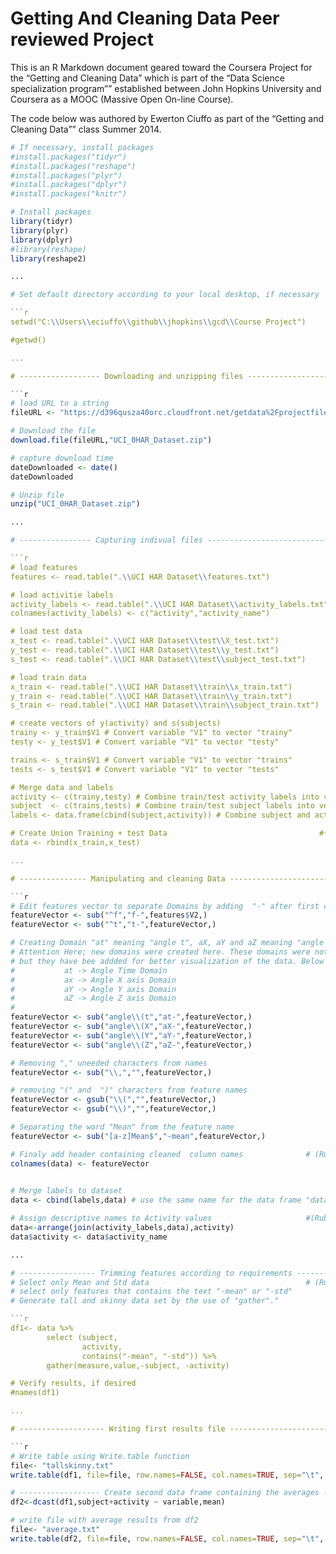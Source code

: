 Getting And Cleaning Data Peer reviewed Project
========================================================

This is an R Markdown document geared toward the Coursera Project for the "Getting and Cleaning Data" which is part of the "Data Science specialization program"" established between John Hopkins University and Coursera as a MOOC (Massive Open On-line Course).

The code below was authored by Ewerton Ciuffo as part of the "Getting and Cleaning Data"" class Summer 2014.

```r

# If necessary, install packages
#install.packages("tidyr")
#install.packages("reshape")
#install.packages("plyr")
#install.packages("dplyr")
#install.packages("knitr")

# Install packages
library(tidyr)
library(plyr)
library(dplyr) 
#library(reshape)
library(reshape2)

...

# Set default directory according to your local desktop, if necessary

```r

setwd("C:\\Users\\eciuffo\\github\\jhopkins\\gcd\\Course Project")

#getwd()

...

# ------------------ Downloading and unzipping files -----------------------

```r
# load URL to a string    
fileURL <- "https://d396qusza40orc.cloudfront.net/getdata%2Fprojectfiles%2FUCI%20HAR%20Dataset.zip"

# Download the file
download.file(fileURL,"UCI_0HAR_Dataset.zip")

# capture download time
dateDownloaded <- date()   
dateDownloaded

# Unzip file
unzip("UCI_0HAR_Dataset.zip")

...

# ---------------- Capturing indivual files -------------------------------

```r

# load features
features <- read.table(".\\UCI HAR Dataset\\features.txt")

# load activitie labels
activity_labels <- read.table(".\\UCI HAR Dataset\\activity_labels.txt")
colnames(activity_labels) <- c("activity","activity_name")

# load test data
x_test <- read.table(".\\UCI HAR Dataset\\test\\X_test.txt")
y_test <- read.table(".\\UCI HAR Dataset\\test\\y_test.txt")
s_test <- read.table(".\\UCI HAR Dataset\\test\\subject_test.txt")

# load train data
x_train <- read.table(".\\UCI HAR Dataset\\train\\x_train.txt")
y_train <- read.table(".\\UCI HAR Dataset\\train\\y_train.txt")
s_train <- read.table(".\\UCI HAR Dataset\\train\\subject_train.txt")

# create vectors of y(activity) and s(subjects)
trainy <- y_train$V1 # Convert variable "V1" to vector "trainy"
testy <- y_test$V1 # Convert variable "V1" to vector "testy"

trains <- s_train$V1 # Convert variable "V1" to vector "trains"
tests <- s_test$V1 # Convert variable "V1" to vector "tests"

# Merge data and labels
activity <- c(trainy,testy) # Combine train/test activity labels into vector
subject  <- c(trains,tests) # Combine train/test subject labels into vector
labels <- data.frame(cbind(subject,activity)) # Combine subject and activity labels into single data frame

# Create Union Training + test Data                                  #(Rubric 1)
data <- rbind(x_train,x_test)

...

# --------------- Manipulating and cleaning Data ----------------------

```r

# Edit features vector to separate Domains by adding  "-" after first character
featureVector <- sub("^f","f-",features$V2,)
featureVector <- sub("^t","t-",featureVector,)

# Creating Domain "at" meaning "angle t", aX, aY and aZ meaning "angle X, Y and Z"
# Attention Here; new domains were created here. These domains were not part of the original file,
# but they have bee addded for better visualization of the data. Below are the meaning of such Domains:
#           at -> Angle Time Domain
#           ax -> Angle X axis Domain
#           aY -> Angle Y axis Domain
#           aZ -> Angle Z axis Domain
# 
featureVector <- sub("angle\\(t","at-",featureVector,)
featureVector <- sub("angle\\(X","aX-",featureVector,)
featureVector <- sub("angle\\(Y","aY-",featureVector,)
featureVector <- sub("angle\\(Z","aZ-",featureVector,)

# Removing "," uneeded characters from names
featureVector <- sub("\\,","",featureVector,)

# removing "(" and  ")" characters from feature names
featureVector <- gsub("\\(","",featureVector,)
featureVector <- gsub("\\)","",featureVector,)

# Separating the word "Mean" from the feature name
featureVector <- sub("[a-z]Mean$","-mean",featureVector,)

# Finaly add header containing cleaned  column names              # (Rubric 4)
colnames(data) <- featureVector   
    

# Merge labels to dataset
data <- cbind(labels,data) # use the same name for the data frame "data"  to save memory

# Assign descriptive names to Activity values                     #(Rubric 3)
data<-arrange(join(activity_labels,data),activity)
data$activity <- data$activity_name

...

# ----------------- Trimming features according to requirements ---------------------
# Select only Mean and Std data                                   # (Rubric 2)
# select only features that contains the text "-mean" or "-std"
# Generate tall and skinny data set by the use of "gather"."   

```r

df1<- data %>%
        select (subject,
                activity,
                contains("-mean", "-std")) %>%
        gather(measure,value,-subject, -activity)

# Verify results, if desired               
#names(df1)   

...

# ------------------- Writing first results file -----------------------------------

```r

# Write table using Write.table function
file<- "tallskinny.txt"
write.table(df1, file=file, row.names=FALSE, col.names=TRUE, sep="\t", quote=FALSE)

# ------------------ Create second data frame containing the averages ------  #(Rubric 5)
df2<-dcast(df1,subject+activity ~ variable,mean)

# write file with average results from df2
file<- "average.txt"
write.table(df2, file=file, row.names=FALSE, col.names=TRUE, sep="\t", quote=FALSE)

```

